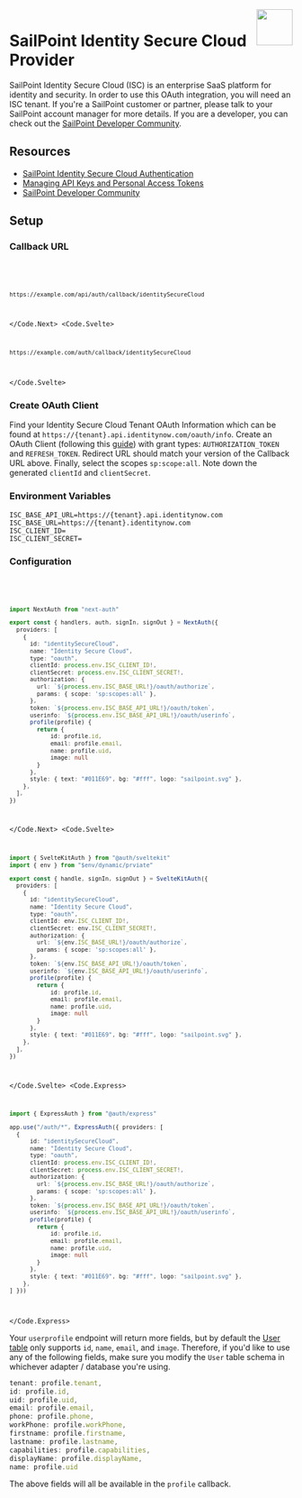 
<img align="right" src="/img/providers/sailpoint.svg" height="64" width="64" />

# SailPoint Identity Secure Cloud Provider

SailPoint Identity Secure Cloud (ISC) is an enterprise SaaS platform for identity and security. In order to use this OAuth integration, you will need an ISC tenant. If you're a SailPoint customer or partner, please talk to your SailPoint account manager for more details. If you are a developer, you can check out the [SailPoint Developer Community](https://developer.sailpoint.com/discuss/). 

## Resources

- [SailPoint Identity Secure Cloud Authentication](https://developer.sailpoint.com/docs/api/authentication#choose-authorization-grant-flow)
- [Managing API Keys and Personal Access Tokens](https://documentation.sailpoint.com/saas/help/common/api_keys.html?h=oauth+client#creating-an-api-key)
- [SailPoint Developer Community](https://developer.sailpoint.com/discuss/)

## Setup

### Callback URL

<Code>
  <Code.Next>

```bash
https://example.com/api/auth/callback/identitySecureCloud
```

  </Code.Next>
  <Code.Svelte>

```bash
https://example.com/auth/callback/identitySecureCloud
```

  </Code.Svelte>
</Code>

### Create OAuth Client

Find your Identity Secure Cloud Tenant OAuth Information which can be found at `https://{tenant}.api.identitynow.com/oauth/info`. Create an OAuth Client (following this [guide](https://documentation.sailpoint.com/saas/help/common/api_keys.html?h=oauth+client#creating-an-api-key)) with grant types: `AUTHORIZATION_TOKEN` and `REFRESH_TOKEN`. Redirect URL should match your version of the Callback URL above. Finally, select the scopes `sp:scope:all`. Note down the generated `clientId` and `clientSecret`.

### Environment Variables

```
ISC_BASE_API_URL=https://{tenant}.api.identitynow.com
ISC_BASE_URL=https://{tenant}.identitynow.com
ISC_CLIENT_ID=
ISC_CLIENT_SECRET=
```

### Configuration

<Code>
  <Code.Next>

```ts filename="/auth.ts"
import NextAuth from "next-auth"

export const { handlers, auth, signIn, signOut } = NextAuth({
  providers: [
    {
      id: "identitySecureCloud",
      name: "Identity Secure Cloud",
      type: "oauth",
      clientId: process.env.ISC_CLIENT_ID!,
      clientSecret: process.env.ISC_CLIENT_SECRET!,
      authorization: {
        url: `${process.env.ISC_BASE_URL!}/oauth/authorize`,
        params: { scope: 'sp:scopes:all' },
      },
      token: `${process.env.ISC_BASE_API_URL!}/oauth/token`,
      userinfo: `${process.env.ISC_BASE_API_URL!}/oauth/userinfo`,
      profile(profile) {
        return {
            id: profile.id,
            email: profile.email,
            name: profile.uid,
            image: null
        }
      },
      style: { text: "#011E69", bg: "#fff", logo: "sailpoint.svg" },
    },
  ],
})
```

  </Code.Next>
  <Code.Svelte>

```ts filename="/src/auth.ts"
import { SvelteKitAuth } from "@auth/sveltekit"
import { env } from "$env/dynamic/prviate"

export const { handle, signIn, signOut } = SvelteKitAuth({
  providers: [
    {
      id: "identitySecureCloud",
      name: "Identity Secure Cloud",
      type: "oauth",
      clientId: env.ISC_CLIENT_ID!,
      clientSecret: env.ISC_CLIENT_SECRET!,
      authorization: {
        url: `${env.ISC_BASE_URL!}/oauth/authorize`,
        params: { scope: 'sp:scopes:all' },
      },
      token: `${env.ISC_BASE_API_URL!}/oauth/token`,
      userinfo: `${env.ISC_BASE_API_URL!}/oauth/userinfo`,
      profile(profile) {
        return {
            id: profile.id,
            email: profile.email,
            name: profile.uid,
            image: null
        }
      },
      style: { text: "#011E69", bg: "#fff", logo: "sailpoint.svg" },
    },
  ],
})
```

  </Code.Svelte>
  <Code.Express>

```ts filename="/src/app.ts"
import { ExpressAuth } from "@auth/express"

app.use("/auth/*", ExpressAuth({ providers: [
  {
      id: "identitySecureCloud",
      name: "Identity Secure Cloud",
      type: "oauth",
      clientId: process.env.ISC_CLIENT_ID!,
      clientSecret: process.env.ISC_CLIENT_SECRET!,
      authorization: {
        url: `${process.env.ISC_BASE_URL!}/oauth/authorize`,
        params: { scope: 'sp:scopes:all' },
      },
      token: `${process.env.ISC_BASE_API_URL!}/oauth/token`,
      userinfo: `${process.env.ISC_BASE_API_URL!}/oauth/userinfo`,
      profile(profile) {
        return {
            id: profile.id,
            email: profile.email,
            name: profile.uid,
            image: null
        }
      },
      style: { text: "#011E69", bg: "#fff", logo: "sailpoint.svg" },
    },
] }))
```

  </Code.Express>
</Code>

Your `userprofile` endpoint will return more fields, but by default the [User table](https://authjs.dev/getting-started/database#models) only supports `id`, `name`, `email`, and `image`. Therefore, if you'd like to use any of the following fields, make sure you modify the `User` table schema in whichever adapter / database you're using.

```ts
tenant: profile.tenant,
id: profile.id,
uid: profile.uid,
email: profile.email,
phone: profile.phone,
workPhone: profile.workPhone,
firstname: profile.firstname,
lastname: profile.lastname,
capabilities: profile.capabilities,
displayName: profile.displayName,
name: profile.uid
```

The above fields will all be available in the `profile` callback.
